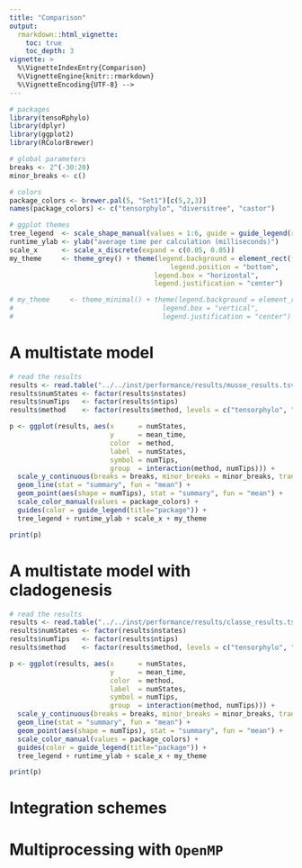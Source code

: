 ```yaml
---
title: "Comparison"
output:
  rmarkdown::html_vignette:
    toc: true
    toc_depth: 3
vignette: >
  %\VignetteIndexEntry{Comparison}
  %\VignetteEngine{knitr::rmarkdown}
  %\VignetteEncoding{UTF-8} -->
---
```


```r
# packages
library(tensoRphylo)
library(dplyr)
library(ggplot2)
library(RColorBrewer)

# global parameters
breaks <- 2^(-30:20)
minor_breaks <- c()

# colors
package_colors <- brewer.pal(5, "Set1")[c(5,2,3)]
names(package_colors) <- c("tensorphylo", "diversitree", "castor")

# ggplot themes
tree_legend  <- scale_shape_manual(values = 1:6, guide = guide_legend(reverse = FALSE))
runtime_ylab <- ylab("average time per calculation (milliseconds)")
scale_x      <- scale_x_discrete(expand = c(0.05, 0.05))
my_theme     <- theme_grey() + theme(legend.background = element_rect(fill = "white"),
                                        legend.position = "bottom",
                                    legend.box = "horizontal",
                                    legend.justification = "center")

# my_theme     <- theme_minimal() + theme(legend.background = element_rect(fill = "white"),
#                                     legend.box = "vertical",
#                                     legend.justification = "center")
```

# A multistate model

```r
# read the results
results <- read.table("../../inst/performance/results/musse_results.tsv", header = TRUE, stringsAsFactors = FALSE, sep = "\t")
results$numStates <- factor(results$nstates)
results$numTips   <- factor(results$ntips)
results$method    <- factor(results$method, levels = c("tensorphylo", "diversitree", "castor"))

p <- ggplot(results, aes(x      = numStates,
                         y      = mean_time,
                         color  = method,
                         label  = numStates,
                         symbol = numTips,
                         group  = interaction(method, numTips))) +
  scale_y_continuous(breaks = breaks, minor_breaks = minor_breaks, trans = "log2") +
  geom_line(stat = "summary", fun = "mean") +
  geom_point(aes(shape = numTips), stat = "summary", fun = "mean") +
  scale_color_manual(values = package_colors) +
  guides(color = guide_legend(title="package")) +
  tree_legend + runtime_ylab + scale_x + my_theme

print(p)
```

# A multistate model with cladogenesis

```r
# read the results
results <- read.table("../../inst/performance/results/classe_results.tsv", header = TRUE, stringsAsFactors = FALSE, sep = "\t")
results$numStates <- factor(results$nstates)
results$numTips   <- factor(results$ntips)
results$method    <- factor(results$method, levels = c("tensorphylo", "diversitree"))

p <- ggplot(results, aes(x      = numStates,
                         y      = mean_time,
                         color  = method,
                         label  = numStates,
                         symbol = numTips,
                         group  = interaction(method, numTips))) +
  scale_y_continuous(breaks = breaks, minor_breaks = minor_breaks, trans = "log2") +
  geom_line(stat = "summary", fun = "mean") +
  geom_point(aes(shape = numTips), stat = "summary", fun = "mean") +
  scale_color_manual(values = package_colors) +
  guides(color = guide_legend(title="package")) +
  tree_legend + runtime_ylab + scale_x + my_theme

print(p)
```

# Integration schemes { #integrator_comparison }


# Multiprocessing with `OpenMP` { #multicore }
